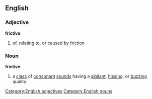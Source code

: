 ==English==
===Adjective===
[[Category:English adjectives]]
'''frictive'''
# of, relating to, or caused by [[friction]]
===Noun===
[[Category:English nouns]]
'''frictive'''
# a [[class]] of [[consonant]] [[sound]]s having a [[sibilant]], [[hissing]], or [[buzzing]] quality